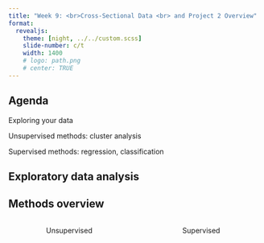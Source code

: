 ```yaml
---
title: "Week 9: <br>Cross-Sectional Data <br> and Project 2 Overview"
format: 
  revealjs:
    theme: [night, ../../custom.scss]
    slide-number: c/t
    width: 1400
    # logo: path.png
    # center: TRUE
---
```


## Agenda 

Exploring your data

Unsupervised methods: cluster analysis

Supervised methods: regression, classification



<!-- example of big text fit to slide width -->

<!-- ::: {.r-fit-text} -->
<!-- Big Text -->
<!-- ::: -->

<!-- :::: {.columns style="text-align: center"} -->
<!-- ::: {.column width="40%"} -->
<!-- ::: -->
<!-- ::: {.column width="60%"} -->
<!-- ::: -->
<!-- :::: -->

## Exploratory data analysis



## Methods overview

:::: {.columns style="text-align: center"}
::: {.column width="50%"}
Unsupervised

:::
::: {.column width="50%"}
Supervised

:::
::::
